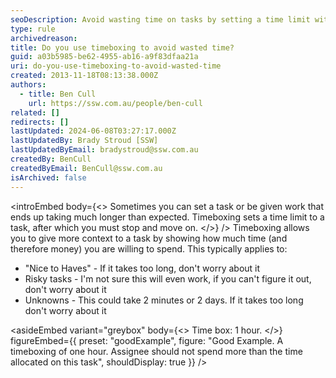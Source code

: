 ```yaml
---
seoDescription: Avoid wasting time on tasks by setting a time limit with timeboxing, ensuring you stay focused and productive within allocated hours.
type: rule
archivedreason:
title: Do you use timeboxing to avoid wasted time?
guid: a03b5985-be62-4955-ab16-a9f83dfaa21a
uri: do-you-use-timeboxing-to-avoid-wasted-time
created: 2013-11-18T08:13:38.000Z
authors:
  - title: Ben Cull
    url: https://ssw.com.au/people/ben-cull
related: []
redirects: []
lastUpdated: 2024-06-08T03:27:17.000Z
lastUpdatedBy: Brady Stroud [SSW]
lastUpdatedByEmail: bradystroud@ssw.com.au
createdBy: BenCull
createdByEmail: BenCull@ssw.com.au
isArchived: false
---
```


<introEmbed
  body={<>
Sometimes you can set a task or be given work that ends up taking much longer than expected. Timeboxing sets a time limit to a task, after which you must stop and move on.
  </>}
/>
Timeboxing allows you to give more context to a task by showing how much time (and therefore money) you are willing to spend. This typically applies to:

- "Nice to Haves" - If it takes too long, don't worry about it
- Risky tasks - I'm not sure this will even work, if you can't figure it out, don't worry about it
- Unknowns - This could take 2 minutes or 2 days. If it takes too long don't worry about it


<asideEmbed
  variant="greybox"
  body={<>
    Time box: 1 hour.
  </>}
  figureEmbed={{
    preset: "goodExample",
    figure: "Good Example. A timeboxing of one hour. Assignee should not spend more than the time allocated on this task",
    shouldDisplay: true
  }}
/>
